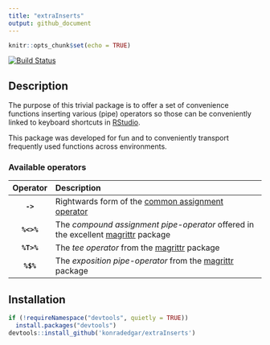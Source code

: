 ```yaml
---
title: "extraInserts"
output: github_document
---
```


```r
knitr::opts_chunk$set(echo = TRUE)
```

[![Build Status](https://travis-ci.org/konradzdeb/extraInserts.svg?branch=master)](https://travis-ci.org/konradzdeb/extraInserts)

## Description

The purpose of this trivial package is to offer a set of convenience functions inserting various (pipe) operators so those can be conveniently linked to keyboard shortcuts in [RStudio](https://www.rstudio.com/products/RStudio/).

This package was developed for fun and to conveniently transport frequently used functions across environments. 

### Available operators

| Operator      | Description                                                                                  |
| :-----------: | :------------------------------------------------------------------------------------- |
| **`->`**      | Rightwards form of the [common assignment operator][1]                                 |
| **`%<>%`**    | The _compound assignment pipe-operator_ offered in the excellent [magrittr][2] package |
| **`%T>%`**    | The _tee operator_ from the [magrittr][2] package                                      |
| **`%$%`**     | The _exposition pipe-operator_ from the [magrittr][2] package                          |

## Installation

```r
if (!requireNamespace("devtools", quietly = TRUE))
  install.packages("devtools")
devtools::install_github('konradedgar/extraInserts')
```

[1]: https://rdrr.io/r/base/assignOps.html
[2]: https://magrittr.tidyverse.org/
